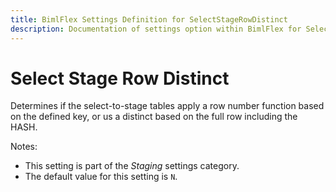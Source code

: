 ---
title: BimlFlex Settings Definition for SelectStageRowDistinct
description: Documentation of settings option within BimlFlex for SelectStageRowDistinct
---
<head>
  <meta name="varigenceProduct" content="BimlFlex"></meta>
  <meta name="varigenceArticleType" content="Reference"></meta>
</head>


# Select Stage Row Distinct

Determines if the select-to-stage tables apply a row number function based on the defined key, or us a distinct based on the full row including the HASH.

Notes:

* This setting is part of the *Staging* settings category.
* The default value for this setting is `N`.
